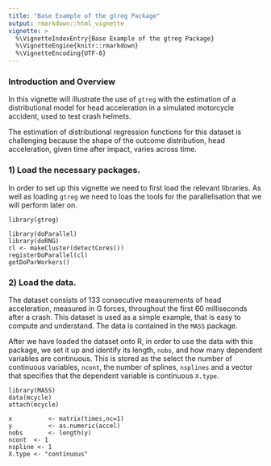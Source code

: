 ```yaml
---
title: "Base Example of the gtreg Package"
output: rmarkdown::html_vignette
vignette: >
  %\VignetteIndexEntry{Base Example of the gtreg Package}
  %\VignetteEngine{knitr::rmarkdown}
  %\VignetteEncoding{UTF-8}
---
```


### Introduction and Overview


In this vignette will illustrate the use of `gtreg` with the estimation of a distributional model for head acceleration in a simulated motorcycle accident, used to test crash helmets.

The estimation of distributional regression functions for this dataset is challenging because the shape of the outcome distribution, head acceleration, given time after impact, varies across time.

### 1) Load the necessary packages.

In order to set up this vignette we need to first load the relevant libraries. As well as loading `gtreg` we need to loas the tools for the parallelisation that we will perform later on.

```
library(gtreg)

library(doParallel)
library(doRNG)
cl <- makeCluster(detectCores())
registerDoParallel(cl)
getDoParWorkers()
```


### 2) Load the data.

The dataset consists of 133 consecutive measurements of head acceleration, measured in G forces, throughout the first 60 milliseconds after a crash. This dataset is used as a simple example, that is easy to compute and understand. The data is contained in the `MASS` package.

After we have loaded the dataset onto R, in order to use the data with this package, we set it up and identify its length, `nobs`, and how many dependent variables are continuous. This is stored as the select the number of continuous variables, `ncont`, the number of splines, `nsplines` and a vector that specifies that the dependent variable is continuous `X.type`.

```
library(MASS)
data(mcycle)
attach(mcycle)

x          <- matrix(times,nc=1)
y          <- as.numeric(accel)
nobs       <- length(y)
ncont  <- 1
nspline <- 1
X.type <- "continuous"
```


